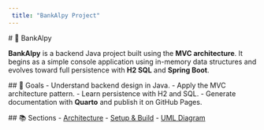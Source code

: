 ```yaml
---
 title: "BankAlpy Project"
---
```


 # 🏦 BankAlpy

 **BankAlpy** is a backend Java project built using the **MVC architecture**.
 It begins as a simple console application using in-memory data structures and evolves toward full persistence with **H2 SQL** and **Spring Boot**.

 ## 🎯 Goals
 - Understand backend design in Java.
 - Apply the MVC architecture pattern.
 - Learn persistence with H2 and SQL.
 - Generate documentation with **Quarto** and publish it on GitHub Pages.

 ## 📚 Sections
 - [Architecture](architecture.qmd)
 - [Setup & Build](setup.qmd)
 - [UML Diagram](uml.qmd)

